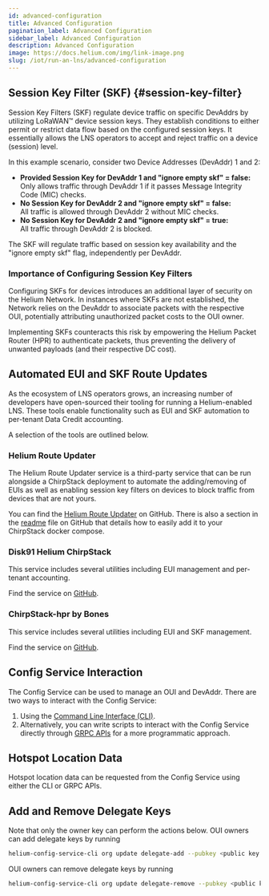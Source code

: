```yaml
---
id: advanced-configuration
title: Advanced Configuration
pagination_label: Advanced Configuration
sidebar_label: Advanced Configuration
description: Advanced Configuration
image: https://docs.helium.com/img/link-image.png
slug: /iot/run-an-lns/advanced-configuration
---
```



## Session Key Filter (SKF) {#session-key-filter}

Session Key Filters (SKF) regulate device traffic on specific DevAddrs by utilizing LoRaWAN&trade;
device session keys. They establish conditions to either permit or restrict data flow based on the
configured session keys. It essentially allows the LNS operators to accept and reject traffic on a
device (session) level.

In this example scenario, consider two Device Addresses (DevAddr) 1 and 2:

- **Provided Session Key for DevAddr 1 and "ignore empty skf" = false:**  
  Only allows traffic through DevAddr 1 if it passes Message Integrity Code (MIC) checks.
- **No Session Key for DevAddr 2 and "ignore empty skf" = false:**  
  All traffic is allowed through DevAddr 2 without MIC checks.
- **No Session Key for DevAddr 2 and "ignore empty skf" = true:**  
  All traffic through DevAddr 2 is blocked.

The SKF will regulate traffic based on session key availability and the "ignore empty skf" flag,
independently per DevAddr.

### Importance of Configuring Session Key Filters

Configuring SKFs for devices introduces an additional layer of security on the Helium Network. In
instances where SKFs are not established, the Network relies on the DevAddr to associate packets
with the respective OUI, potentially attributing unauthorized packet costs to the OUI owner.

Implementing SKFs counteracts this risk by empowering the Helium Packet Router (HPR) to authenticate
packets, thus preventing the delivery of unwanted payloads (and their respective DC cost).

## Automated EUI and SKF Route Updates

As the ecosystem of LNS operators grows, an increasing number of developers have open-sourced their
tooling for running a Helium-enabled LNS. These tools enable functionality such as EUI and SKF
automation to per-tenant Data Credit accounting.

A selection of the tools are outlined below.

### Helium Route Updater

The Helium Route Updater service is a third-party service that can be run alongside a ChirpStack
deployment to automate the adding/removing of EUIs as well as enabling session key filters on
devices to block traffic from devices that are not yours.

You can find the [Helium Route Updater](https://github.com/thisisdevelopment/helium-route-updater)
on GitHub. There is also a section in the
[readme](https://github.com/thisisdevelopment/helium-route-updater#chirpstack-docker-compose-usage)
file on GitHub that details how to easily add it to your ChirpStack docker compose.

### Disk91 Helium ChirpStack

This service includes several utilities including EUI management and per-tenant accounting.

Find the service on [GitHub](https://github.com/disk91/helium-chirpstack-community).

### ChirpStack-hpr by Bones

This service includes several utilities including EUI and SKF management.

Find the service on [GitHub](https://github.com/ccall48/chirpstack-hpr).

## Config Service Interaction

The Config Service can be used to manage an OUI and DevAddr. There are two ways to interact with the
Config Service:

1. Using the [Command Line Interface (CLI)](https://github.com/helium/helium-config-service-cli).
1. Alternatively, you can write scripts to interact with the Config Service directly through
   [GRPC APIs](https://github.com/helium/proto/blob/master/src/service/iot_config.proto) for a more
   programmatic approach.

## Hotspot Location Data

Hotspot location data can be requested from the Config Service using either the CLI or GRPC APIs.

## Add and Remove Delegate Keys

Note that only the owner key can perform the actions below. OUI owners can add delegate keys by
running

```bash
helium-config-service-cli org update delegate-add --pubkey <public key of the delegate key pair you are trying to add> --keypair <relative path of your **owner** keypair path> --commit
```

OUI owners can remove delegate keys by running

```bash
helium-config-service-cli org update delegate-remove --pubkey <public key of the delegate key pair you are trying to remove> --keypair <relative path of your **owner** keypair path> --commit
```
